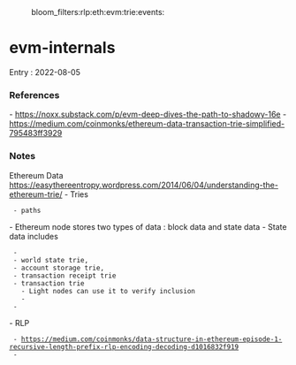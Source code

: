 :bloom_filters:rlp:eth:evm:trie:events:

= evm-internals =

Entry : 2022-08-05

=== References ===
- https://noxx.substack.com/p/evm-deep-dives-the-path-to-shadowy-16e
- https://medium.com/coinmonks/ethereum-data-transaction-trie-simplified-795483ff3929

=== Notes ===

Ethereum Data
https://easythereentropy.wordpress.com/2014/06/04/understanding-the-ethereum-trie/
- Tries
  - paths
- Ethereum node stores two types of data : block data and state data
- State data includes 
  - {{file:~/vimwiki/screen-grabs/4296488_scrot.png}}
  - world state trie,
  - account storage trie, 
  - transaction receipt trie
  - transaction trie
    - Light nodes can use it to verify inclusion
    - {{file:~/vimwiki/screen-grabs/8210539_scrot.png}}
  - 
- RLP
  - https://medium.com/coinmonks/data-structure-in-ethereum-episode-1-recursive-length-prefix-rlp-encoding-decoding-d1016832f919
  - 
